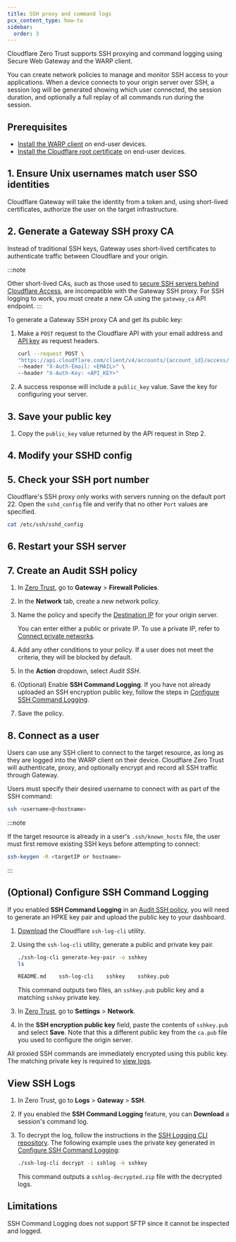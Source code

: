 ```yaml
---
title: SSH proxy and command logs
pcx_content_type: how-to
sidebar:
  order: 3
---
```



Cloudflare Zero Trust supports SSH proxying and command logging using Secure Web Gateway and the WARP client.

You can create network policies to manage and monitor SSH access to your applications. When a device connects to your origin server over SSH, a session log will be generated showing which user connected, the session duration, and optionally a full replay of all commands run during the session.

## Prerequisites

- [Install the WARP client](/cloudflare-one/connections/connect-devices/warp/set-up-warp/) on end-user devices.
- [Install the Cloudflare root certificate](/cloudflare-one/connections/connect-devices/warp/user-side-certificates/) on end-user devices.

## 1. Ensure Unix usernames match user SSO identities

Cloudflare Gateway will take the identity from a token and, using short-lived certificates, authorize the user on the target infrastructure.

<Render file="ssh/usernames" />

## 2. Generate a Gateway SSH proxy CA

Instead of traditional SSH keys, Gateway uses short-lived certificates to authenticate traffic between Cloudflare and your origin.

:::note

Other short-lived CAs, such as those used to [secure SSH servers behind Cloudflare Access](/cloudflare-one/identity/users/short-lived-certificates/), are incompatible with the Gateway SSH proxy. For SSH logging to work, you must create a new CA using the `gateway_ca` API endpoint.
:::

To generate a Gateway SSH proxy CA and get its public key:

1. Make a `POST` request to the Cloudflare API with your email address and [API key](/fundamentals/api/get-started/keys/) as request headers.

   ```bash
   curl --request POST \
   "https://api.cloudflare.com/client/v4/accounts/{account_id}/access/gateway_ca" \
   --header "X-Auth-Email: <EMAIL>" \
   --header "X-Auth-Key: <API_KEY>"
   ```

2. A success response will include a `public_key` value. Save the key for configuring your server.

## 3. Save your public key

1. Copy the `public_key` value returned by the API request in Step 2.

<Render file="ssh/public-key" />

## 4. Modify your SSHD config

<Render file="ssh/modify-sshd" />

## 5. Check your SSH port number

Cloudflare's SSH proxy only works with servers running on the default port 22. Open the `sshd_config` file and verify that no other `Port` values are specified.

```sh
cat /etc/ssh/sshd_config
```

## 6. Restart your SSH server

<Render file="ssh/restart-server" />

## 7. Create an Audit SSH policy

1. In [Zero Trust](https://one.dash.cloudflare.com), go to **Gateway** > **Firewall Policies**.

2. In the **Network** tab, create a new network policy.

3. Name the policy and specify the [Destination IP](/cloudflare-one/policies/gateway/network-policies/#destination-ip) for your origin server.

   You can enter either a public or private IP. To use a private IP, refer to [Connect private networks](/cloudflare-one/connections/connect-networks/private-net/cloudflared/).

4. Add any other conditions to your policy. If a user does not meet the criteria, they will be blocked by default.

5. In the **Action** dropdown, select _Audit SSH_.

6. (Optional) Enable **SSH Command Logging**. If you have not already uploaded an SSH encryption public key, follow the steps in [Configure SSH Command Logging](#optional-configure-ssh-command-logging).

7. Save the policy.

## 8. Connect as a user

Users can use any SSH client to connect to the target resource, as long as they are logged into the WARP client on their device. Cloudflare Zero Trust will authenticate, proxy, and optionally encrypt and record all SSH traffic through Gateway.

Users must specify their desired username to connect with as part of the SSH command:

```sh
ssh <username>@<hostname>
```

:::note

If the target resource is already in a user's `.ssh/known_hosts` file, the user must first remove existing SSH keys before attempting to connect:

```sh
ssh-keygen -R <targetIP or hostname>
```

:::

## (Optional) Configure SSH Command Logging

If you enabled **SSH Command Logging** in an [Audit SSH policy](#7-create-an-audit-ssh-policy), you will need to generate an HPKE key pair and upload the public key to your dashboard.

1. [Download](https://github.com/cloudflare/ssh-log-cli/releases/latest/) the Cloudflare `ssh-log-cli` utility.

2. Using the `ssh-log-cli` utility, generate a public and private key pair.

   ```sh
   ./ssh-log-cli generate-key-pair -o sshkey
   ls
   ```

   ```sh output
   README.md    ssh-log-cli    sshkey    sshkey.pub
   ```

   This command outputs two files, an `sshkey.pub` public key and a matching `sshkey` private key.

3. In [Zero Trust](https://one.dash.cloudflare.com), go to **Settings** > **Network**.

4. In the **SSH encryption public key** field, paste the contents of `sshkey.pub` and select **Save**. Note that this a different public key from the `ca.pub` file you used to configure the origin server.

All proxied SSH commands are immediately encrypted using this public key. The matching private key is required to [view logs](#view-ssh-logs).

## View SSH Logs

1. In Zero Trust, go to **Logs** > **Gateway** > **SSH**.

2. If you enabled the **SSH Command Logging** feature, you can **Download** a session's command log.

3. To decrypt the log, follow the instructions in the [SSH Logging CLI repository](https://github.com/cloudflare/ssh-log-cli/). The following example uses the private key generated in [Configure SSH Command Logging](#optional-configure-ssh-command-logging):

   ```sh
   ./ssh-log-cli decrypt -i sshlog -k sshkey
   ```

   This command outputs a `sshlog-decrypted.zip` file with the decrypted logs.

## Limitations

SSH Command Logging does not support SFTP since it cannot be inspected and logged.
